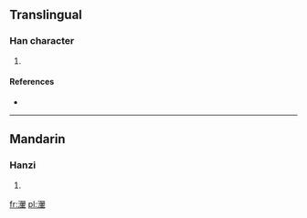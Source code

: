 ==Translingual==

===Han character===
{{Han char|rn=85|rad=水|as=15|sn=18|four=|canj=水尸一十 (ESMJ), X水尸一十 (XESMJ)}}

# {{defn|Han|sort=水15}}

====References====
* {{Han ref|kx=0658.380|dkj=18595|dj=1068.320|hdz=31781.050|uh=7008|ud=28680}}

----

==Mandarin==

===Hanzi===
{{cmn-hanzi|pin=[[huī]] ([[hui1]])|wg=hui<sup>1</sup>}}

# {{defn|lang=cmn|sort=水15}}

[[fr:瀈]]
[[pl:瀈]]